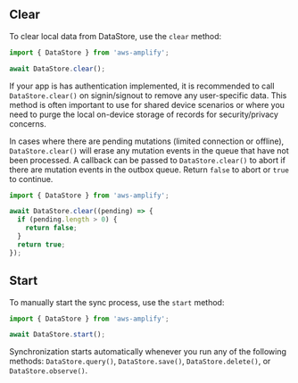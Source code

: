 ## Clear

To clear local data from DataStore, use the `clear` method:

```js
import { DataStore } from 'aws-amplify';

await DataStore.clear();
```

<Callout>

If your app is has authentication implemented, it is recommended to call `DataStore.clear()` on signin/signout to remove any user-specific data. This method is often important to use for shared device scenarios or where you need to purge the local on-device storage of records for security/privacy concerns.

</Callout>

In cases where there are pending mutations (limited connection or offline), `DataStore.clear()` will erase any mutation events in the queue that have not been processed. A callback can be passed to `DataStore.clear()` to abort if there are mutation events in the outbox queue. Return `false` to abort or `true` to continue.

```js
import { DataStore } from 'aws-amplify';

await DataStore.clear((pending) => {
  if (pending.length > 0) {
    return false;
  }
  return true;
});
```

## Start

To manually start the sync process, use the `start` method:

```js
import { DataStore } from 'aws-amplify';

await DataStore.start();
```

Synchronization starts automatically whenever you run any of the following methods: `DataStore.query()`, `DataStore.save()`, `DataStore.delete()`, or `DataStore.observe()`.
